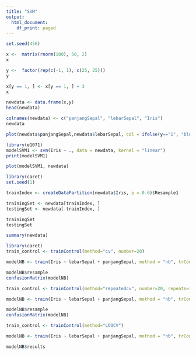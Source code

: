 ---
title: "SVM"
output:
  html_document:
    df_print: paged
---


```{r}
set.seed(456)
```

```{r}
x <-  matrix(rnorm(100), 50, 2)
x
```

```{r}
y <-  factor(rep(c(-1, 1), c(25, 25)))
y
```

```{r}
x[y == 1, ] <- x[y == 1, ] + 3
x
```

```{r}
newdata <- data.frame(x,y)
head(newdata)
```

```{r}
colnames(newdata) <- c("panjangSepal", "lebarSepal", "Iris")
newdata
```

```{r}
plot(newdata$panjangSepal,newdata$lebarSepal, col = ifelse(y=="1", "blue", "red"), pch = 19)
```

```{r}
library(e1071)
modelSVM1 <- svm(Iris ~ ., data = newdata, kernel = "linear")
print(modelSVM1)
```

```{r}
plot(modelSVM1, newdata)
```

```{r}
library(caret)
set.seed(1)

trainIndex <- createDataPartition(newdata$Iris, p = 0.6)$Resample1

trainingSet <- newdata[trainIndex, ]
testingSet <- newdata[-trainIndex, ]

trainingSet
testingSet
```

```{r}
summary(newdata)
```

```{r}
library(caret)
train_control <- trainControl(method="cv", number=20)

modelNB <- train(Iris ~ lebarSepal + panjangSepal, method = "nb", trControl = train_control, data = newdata)

modelNB$resample
confusionMatrix(modelNB)
```

```{r}
train_control <- trainControl(method="repeatedcv", number=20, repeats=100)

modelNB <- train(Iris ~ lebarSepal + panjangSepal, method = "nb", trControl = train_control, data = newdata)

modelNB$resample
confusionMatrix(modelNB)
```

```{r}
train_control <- trainControl(method="LOOCV")

modelNB <- train(Iris ~ lebarSepal + panjangSepal, method = "nb", trControl = train_control, data = newdata)

modelNB$results
```

